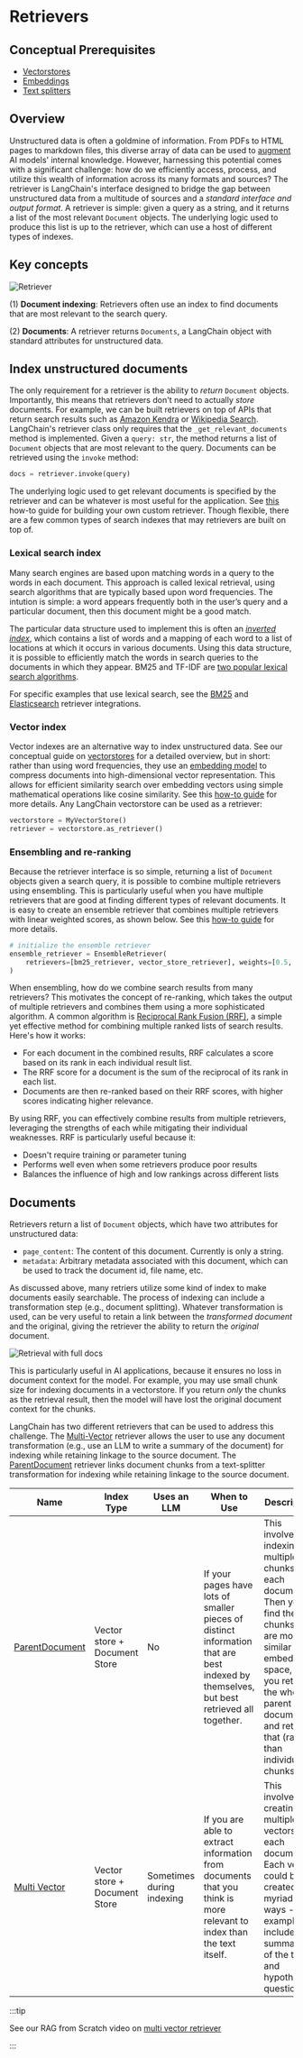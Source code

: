 # Retrievers

<span data-heading-keywords="retriever,retrievers"></span>

## Conceptual Prerequisites

* [Vectorstores](/docs/concepts/vectorstores/)
* [Embeddings](/docs/concepts/embedding_models/)
* [Text splitters](/docs/concepts/text_splitters/)

## Overview

Unstructured data is often a goldmine of information. From PDFs to HTML pages to markdown files, this diverse array of data can be used to [augment](/docs/concepts/rag/)  AI models' internal knowledge. 
However, harnessing this potential comes with a significant challenge: how do we efficiently access, process, and utilize this wealth of information across its many formats and sources?
The retriever is LangChain's interface designed to bridge the gap between unstructured data from a multitude of sources and a *standard interface and output format*.
A retriever is simple: given a query as a string, and it returns a list of the most relevant `Document` objects. 
The underlying logic used to produce this list is up to the retriever, which can use a host of different types of indexes. 

## Key concepts

![Retriever](/img/retriever_concept.png)
 
(1) **Document indexing**: Retrievers often use an index to find documents that are most relevant to the search query.

(2) **Documents**: A retriever returns `Documents`, a LangChain object with standard attributes for unstructured data. 

## Index unstructured documents 

The only requirement for a retriever is the ability to *return* `Document` objects. 
Importantly, this means that retrievers don't need to actually *store* documents. 
For example, we can be built retrievers on top of APIs that return search results such as [Amazon Kendra](https://python.langchain.com/docs/integrations/retrievers/amazon_kendra_retriever/) or [Wikipedia Search](https://python.langchain.com/docs/integrations/retrievers/wikipedia/). 
LangChain's retriever class only requires that the `_get_relevant_documents` method is implemented.
Given a `query: str`, the method returns a list of `Document` objects that are most relevant to the query.
Documents can be retrieved using the `invoke` method:

```python
docs = retriever.invoke(query)
```

The underlying logic used to get relevant documents is specified by the retriever and can be whatever is most useful for the application. 
See [this](/docs/how_to/custom_retriever/) how-to guide for building your own custom retriever.
Though flexible, there are a few common types of search indexes that may retrievers are built on top of.

### Lexical search index

Many search engines are based upon matching words in a query to the words in each document. 
This approach is called lexical retrieval, using search algorithms that are typically based upon word frequencies. 
The intution is simple: a word appears frequently both in the user’s query and a particular document, then this document might be a good match.

The particular data structure used to implement this is often an [*inverted index*](https://www.geeksforgeeks.org/inverted-index/), which contains a list of words and a mapping of each word to a list of locations at which it occurs in various documents. 
Using this data structure, it is possible to efficiently match the words in search queries to the documents in which they appear.
BM25 and TF-IDF are [two popular lexical search algorithms](https://cameronrwolfe.substack.com/p/the-basics-of-ai-powered-vector-search?utm_source=profile&utm_medium=reader2).

For specific examples that use lexical search, see the [BM25](/docs/integrations/retrievers/bm25/) and [Elasticsearch](/docs/integrations/retrievers/elasticsearch_retriever/) retriever integrations.

### Vector index

Vector indexes are an alternative way to index unstructured data.
See our conceptual guide on [vectorstores](/docs/concepts/vectorstores/) for a detailed overview, but in short: rather than using word frequencies, they use an [embedding model](/docs/concepts/embedding_models/) to compress documents into high-dimensional vector representation. 
This allows for efficient similarity search over embedding vectors using simple mathematical operations like cosine similarity.
See this [how-to guide](/docs/how_to/vectorstore_retriever/) for more details. Any LangChain vectorstore can be used as a retriever: 

```python
vectorstore = MyVectorStore()
retriever = vectorstore.as_retriever()
```

### Ensembling and re-ranking

Because the retriever interface is so simple, returning a list of `Document` objects given a search query, it is possible to combine multiple retrievers using ensembling.
This is particularly useful when you have multiple retrievers that are good at finding different types of relevant documents.
It is easy to create an ensemble retriever that combines multiple retrievers with linear weighted scores, as shown below. See this [how-to guide](/docs/how_to/ensemble_retriever/) for more details.

```python
# initialize the ensemble retriever
ensemble_retriever = EnsembleRetriever(
    retrievers=[bm25_retriever, vector_store_retriever], weights=[0.5, 0.5]
)
```

When ensembling, how do we combine search results from many retrievers? This motivates the concept of re-ranking, which takes the output of multiple retrievers and combines them using a more sophisticated algorithm.
A common algorithm is [Reciprocal Rank Fusion (RRF)](https://plg.uwaterloo.ca/~gvcormac/cormacksigir09-rrf.pdf), a simple yet effective method for combining multiple ranked lists of search results. Here's how it works:

- For each document in the combined results, RRF calculates a score based on its rank in each individual result list.
- The RRF score for a document is the sum of the reciprocal of its rank in each list. 
- Documents are then re-ranked based on their RRF scores, with higher scores indicating higher relevance.

By using RRF, you can effectively combine results from multiple retrievers, leveraging the strengths of each while mitigating their individual weaknesses. RRF is particularly useful because it:
- Doesn't require training or parameter tuning
- Performs well even when some retrievers produce poor results
- Balances the influence of high and low rankings across different lists

## Documents 

Retrievers return a list of `Document` objects, which have two attributes for unstructured data:

* `page_content`: The content of this document. Currently is only a string.
* `metadata`: Arbitrary metadata associated with this document, which can be used to track the document id, file name, etc.

As discussed above, many retriers utilize some kind of index to make documents easily searchable.
The process of indexing can include a transformation step (e.g., document splitting). 
Whatever transformation is used, can be very useful to retain a link between the *transformed document* and the original, giving the retriever the ability to return the *original* document.

![Retrieval with full docs](/img/retriever_full_docs.png)

This is particularly useful in AI applications, because it ensures no loss in document context for the model.
For example, you may use small chunk size for indexing documents in a vectorstore. 
If you return *only* the chunks as the retrieval result, then the model will have lost the original document context for the chunks. 

LangChain has two different retrievers that can be used to address this challenge. 
The [Multi-Vector](/docs/how_to/multi_vector/) retriever allows the user to use any document transformation (e.g., use an LLM to write a summary of the document) for indexing while retaining linkage to the source document. 
The [ParentDocument](/docs/how_to/parent_document_retriever/) retriever links document chunks from a text-splitter transformation for indexing while retaining linkage to the source document. 

| Name                      | Index Type                   | Uses an LLM               | When to Use                                                                                                                                   | Description                                                                                                                                                                                                                                                                                      |
|---------------------------|------------------------------|---------------------------|-----------------------------------------------------------------------------------------------------------------------------------------------|--------------------------------------------------------------------------------------------------------------------------------------------------------------------------------------------------------------------------------------------------------------------------------------------------|
| [ParentDocument](/docs/how_to/parent_document_retriever/)            | Vector store + Document Store | No                        | If your pages have lots of smaller pieces of distinct information that are best indexed by themselves, but best retrieved all together.       | This involves indexing multiple chunks for each document. Then you find the chunks that are most similar in embedding space, but you retrieve the whole parent document and return that (rather than individual chunks).                                                                         |
| [Multi Vector](/docs/how_to/multi_vector/)              | Vector store + Document Store | Sometimes during indexing | If you are able to extract information from documents that you think is more relevant to index than the text itself.                          | This involves creating multiple vectors for each document. Each vector could be created in a myriad of ways - examples include summaries of the text and hypothetical questions.                                                                                                                 |

:::tip

See our RAG from Scratch video on [multi vector retriever](https://youtu.be/gTCU9I6QqCE?feature=shared)

:::

